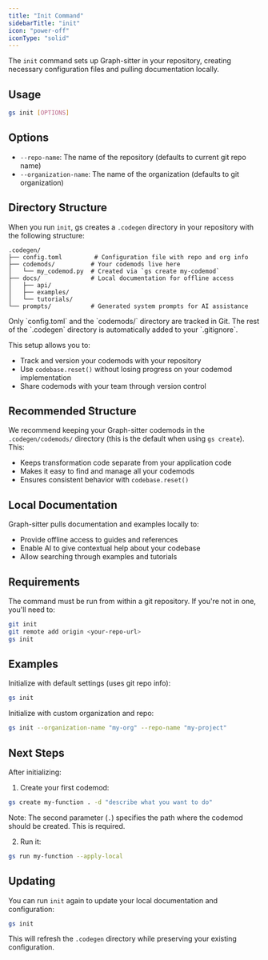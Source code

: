 ```yaml
---
title: "Init Command"
sidebarTitle: "init"
icon: "power-off"
iconType: "solid"
---
```


The `init` command sets up Graph-sitter in your repository, creating necessary configuration files and pulling documentation locally.

## Usage

```bash
gs init [OPTIONS]
```

## Options

- `--repo-name`: The name of the repository (defaults to current git repo name)
- `--organization-name`: The name of the organization (defaults to git organization)

## Directory Structure

When you run `init`, gs creates a `.codegen` directory in your repository with the following structure:

```
.codegen/
├── config.toml         # Configuration file with repo and org info
├── codemods/          # Your codemods live here
│   └── my_codemod.py  # Created via `gs create my-codemod`
├── docs/              # Local documentation for offline access
│   ├── api/
│   ├── examples/
│   └── tutorials/
└── prompts/           # Generated system prompts for AI assistance
```

<Note>
  Only `config.toml` and the `codemods/` directory are tracked in Git. The rest
  of the `.codegen` directory is automatically added to your `.gitignore`.
</Note>

This setup allows you to:

- Track and version your codemods with your repository
- Use `codebase.reset()` without losing progress on your codemod implementation
- Share codemods with your team through version control

## Recommended Structure

We recommend keeping your Graph-sitter codemods in the `.codegen/codemods/` directory (this is the default when using `gs create`). This:

- Keeps transformation code separate from your application code
- Makes it easy to find and manage all your codemods
- Ensures consistent behavior with `codebase.reset()`

## Local Documentation

Graph-sitter pulls documentation and examples locally to:

- Provide offline access to guides and references
- Enable AI to give contextual help about your codebase
- Allow searching through examples and tutorials

## Requirements

The command must be run from within a git repository. If you're not in one, you'll need to:

```bash
git init
git remote add origin <your-repo-url>
gs init
```

## Examples

Initialize with default settings (uses git repo info):

```bash
gs init
```

Initialize with custom organization and repo:

```bash
gs init --organization-name "my-org" --repo-name "my-project"
```

## Next Steps

After initializing:

1. Create your first codemod:

```bash
gs create my-function . -d "describe what you want to do"
```

Note: The second parameter (`.`) specifies the path where the codemod should be created. This is required.

2. Run it:

```bash
gs run my-function --apply-local
```

## Updating

You can run `init` again to update your local documentation and configuration:

```bash
gs init
```

This will refresh the `.codegen` directory while preserving your existing configuration.
